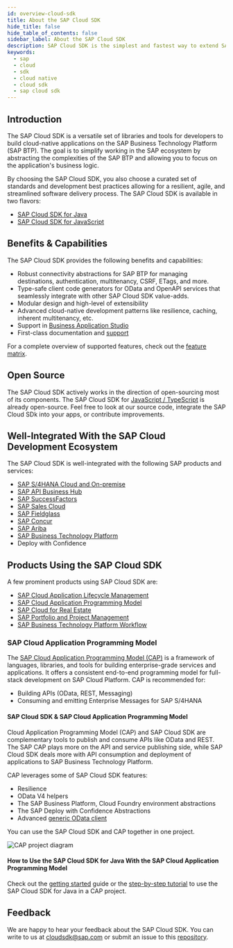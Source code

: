```yaml
---
id: overview-cloud-sdk
title: About the SAP Cloud SDK
hide_title: false
hide_table_of_contents: false
sidebar_label: About the SAP Cloud SDK
description: SAP Cloud SDK is the simplest and fastest way to extend SAP services and applications in the cloud.
keywords:
  - sap
  - cloud
  - sdk
  - cloud native
  - cloud sdk
  - sap cloud sdk
---
```



## Introduction

The SAP Cloud SDK is a versatile set of libraries and tools for developers to build cloud-native applications on the SAP Business Technology Platform (SAP BTP).
The goal is to simplify working in the SAP ecosystem by abstracting the complexities of the SAP BTP and allowing you to focus on the application's business logic.

By choosing the SAP Cloud SDK, you also choose a curated set of standards and development best practices allowing for a resilient, agile, and streamlined software delivery process.
The SAP Cloud SDK is available in two flavors:

- [SAP Cloud SDK for Java](/docs/java/overview-cloud-sdk-for-java)
- [SAP Cloud SDK for JavaScript](/docs/js/overview-cloud-sdk-for-javascript)

## Benefits & Capabilities

The SAP Cloud SDK provides the following benefits and capabilities:

- Robust connectivity abstractions for SAP BTP for managing destinations, authentication, multitenancy, CSRF, ETags, and more.
- Type-safe client code generators for OData and OpenAPI services that seamlessly integrate with other SAP Cloud SDK value-adds.
- Modular design and high-level of extensibility
- Advanced cloud-native development patterns like resilience, caching, inherent multitenancy, etc.
- Support in [Business Application Studio](https://developers.sap.com/tutorials/appstudio-onboarding.html)
- First-class documentation and [support](./support.mdx)

For a complete overview of supported features, check out the [feature matrix](./feature-matrix.mdx).

## Open Source

The SAP Cloud SDK actively works in the direction of open-sourcing most of its components.
The SAP Cloud SDK for [JavaScript / TypeScript](https://github.com/SAP/cloud-sdk-js) is already open-source.
Feel free to look at our source code, integrate the SAP Cloud SDk into your apps, or contribute improvements.

## Well-Integrated With the SAP Cloud Development Ecosystem

The SAP Cloud SDK is well-integrated with the following SAP products and services:

- [SAP S/4HANA Cloud and On-premise](https://www.sap.com/products/s4hana-erp.html)
- [SAP API Business Hub](https://api.sap.com/)
- [SAP SuccessFactors](https://www.sap.com/products/human-resources-hcm.html)
- [SAP Sales Cloud](https://www.sap.com/products/sales-cloud.html)
- [SAP Fieldglass](https://www.fieldglass.com/)
- [SAP Concur](https://www.concur.com/)
- [SAP Ariba](https://www.ariba.com/)
- [SAP Business Technology Platform](https://www.sap.com/products/cloud-platform.html)
- Deploy with Confidence

## Products Using the SAP Cloud SDK

A few prominent products using SAP Cloud SDK are:

- [SAP Cloud Application Lifecycle Management](https://support.sap.com/en/alm.html)
- [SAP Cloud Application Programming Model](https://cap.cloud.sap/docs/)
- [SAP Cloud for Real Estate](https://www.sap.com/products/real-estate-facilities-mgmt-cloud.html)
- [SAP Portfolio and Project Management](https://www.sap.com/germany/products/project-portfolio-management.html)
- [SAP Business Technology Platform Workflow](https://help.sap.com/viewer/product/WORKFLOW_SERVICE/Cloud/en-US)

### SAP Cloud Application Programming Model

The [SAP Cloud Application Programming Model (CAP)](https://cap.cloud.sap/docs/) is a framework of languages, libraries, and tools for building enterprise-grade services and applications.
It offers a consistent end-to-end programming model for full-stack development on SAP Cloud Platform.
CAP is recommended for:

- Building APIs (OData, REST, Messaging)
- Consuming and emitting Enterprise Messages for SAP S/4HANA

#### SAP Cloud SDK & SAP Cloud Application Programming Model

Cloud Application Programming Model (CAP) and SAP Cloud SDK are complementary tools to publish and consume APIs like OData and REST.
The SAP CAP plays more on the API and service publishing side, while SAP Cloud SDK deals more with API consumption and deployment of applications to SAP Business Technology Platform.

CAP leverages some of SAP Cloud SDK features:

- Resilience
- OData V4 helpers
- The SAP Business Platform, Cloud Foundry environment abstractions
- The SAP Deploy with Confidence Abstractions
- Advanced [generic OData client](/docs/java/features/odata/generic-untyped-odata-client)

You can use the SAP Cloud SDK and CAP together in one project.

![CAP project diagram](https://cap.cloud.sap/docs/assets/overview.png)

#### How to Use the SAP Cloud SDK for Java With the SAP Cloud Application Programming Model

Check out the [getting started](/docs/java/guides/cap-sdk-integration) guide or the [step-by-step tutorial](https://developers.sap.com/tutorials/cloudsdk-integrate-cap.html) to use the SAP Cloud SDK for Java in a CAP project.

## Feedback

We are happy to hear your feedback about the SAP Cloud SDK.
You can write to us at [cloudsdk@sap.com](mailto:cloudsdk@sap.com) or submit an issue to this [repository](https://github.com/SAP/cloud-sdk/issues/new?assignees=&labels=feedback&template=feedback.md&title=).
